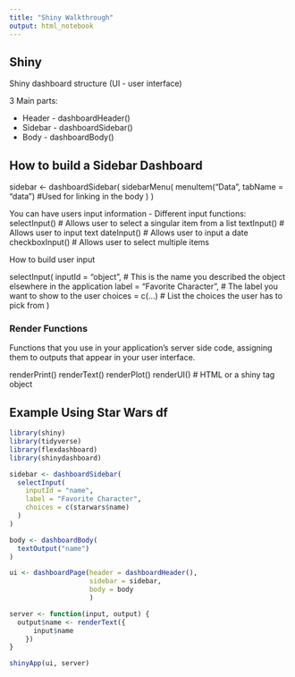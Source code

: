 ```yaml
---
title: "Shiny Walkthrough"
output: html_notebook
---
```



## Shiny

Shiny dashboard structure (UI - user interface)

3 Main parts:

* Header - dashboardHeader()
* Sidebar - dashboardSidebar()
* Body - dashboardBody()



## How to build a Sidebar Dashboard

sidebar <- dashboardSidebar(
  sidebarMenu(
    menuItem("Data",
      tabName = "data") #Used for linking in the body
  )
)


You can have users input information - 
Different input functions:
selectInput() # Allows user to select a singular item from a list
textInput() # Allows user to input text
dateInput() # Allows user to input a date
checkboxInput() # Allows user to select multiple items


How to build user input

selectInput(
  inputId = "object", # This is the name you described the object elsewhere in the application
  label = "Favorite Character", # The label you want to show to the user
  choices = c(...) # List the choices the user has to pick from
)


### Render Functions 
Functions that you use in your application's server side code, assigning them to outputs that appear in your user interface.

renderPrint()
renderText()
renderPlot()
renderUI() # HTML or a shiny tag object

## Example Using Star Wars df
```r
library(shiny)
library(tidyverse)
library(flexdashboard)
library(shinydashboard)

sidebar <- dashboardSidebar(
  selectInput(
    inputId = "name",
    label = "Favorite Character",
    choices = c(starwars$name)
  )
)

body <- dashboardBody(
  textOutput("name")
)

ui <- dashboardPage(header = dashboardHeader(),
                    sidebar = sidebar,
                    body = body
                    )

server <- function(input, output) {
  output$name <- renderText({
      input$name
    })
}

shinyApp(ui, server)



```





